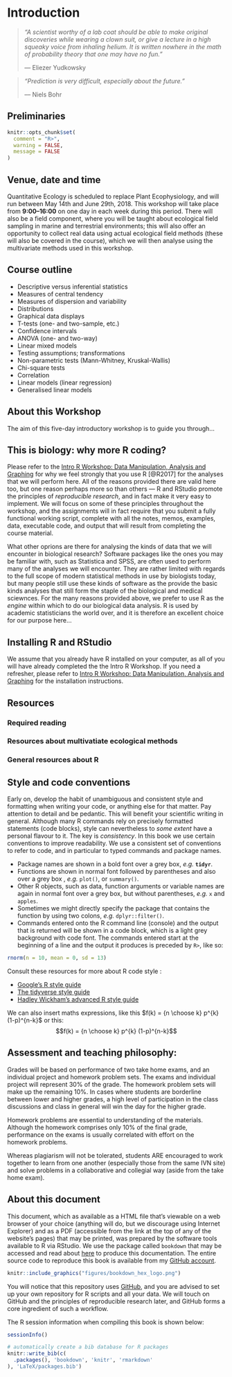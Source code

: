 
# Introduction

> *"A scientist worthy of a lab coat should be able to make original discoveries while wearing a clown suit, or give a lecture in a high squeaky voice from inhaling helium. It is written nowhere in the math of probability theory that one may have no fun."*
>
> --- Eliezer Yudkowsky

> *"Prediction is very difficult, especially about the future."*
>
> --– Niels Bohr

## Preliminaries

```r
knitr::opts_chunk$set(
  comment = "R>", 
  warning = FALSE, 
  message = FALSE
)
```

## Venue, date and time

Quantitative Ecology is scheduled to replace Plant Ecophysiology, and will run between May 14th and June 29th, 2018. This workshop will take place from **9:00--16:00** on one day in each week during this period. There will also be a field component, where you will be taught about ecological field sampling in marine and terrestrial environments; this will also offer an opportunity to collect real data using actual ecological field methods (these will also be covered in the course), which we will then analyse using the multivariate methods used in this workshop.

## Course outline

* Descriptive versus inferential statistics
* Measures of central tendency
* Measures of dispersion and variability
* Distributions
* Graphical data displays
* T-tests (one- and two-sample, etc.)
* Confidence intervals
* ANOVA (one- and two-way)
* Linear mixed models
* Testing assumptions; transformations
* Non-parametric tests (Mann-Whitney, Kruskal-Wallis)
* Chi-square tests
* Correlation
* Linear models (linear regression)
* Generalised linear models

## About this Workshop

The aim of this five-day introductory workshop is to guide you through...

## This is biology: why more R coding?

Please refer to the [Intro R Workshop: Data Manipulation, Analysis and Graphing](https://robwschlegel.github.io/Intro_R_Workshop/) for why we feel strongly that you use R [@R2017] for the analyses that we will perform here. All of the reasons provided there are valid here too, but one reason perhaps more so than others --- R and RStudio promote the principles of *reproducible research*, and in fact make it very easy to implement. We will focus on some of these principles throughout the workshop, and the assignments will in fact require that you submit a fully functional working script, complete with all the notes, memos, examples, data, executable code, and output that will result from completing the course material. 

What other oprions are there for analysing the kinds of data that we will encounter in biological research? Software packages like the ones you may be familiar with, such as Statistica and SPSS, are often used to perform many of the analyses we will encounter. They are rather limited with regards to the full scope of modern statistical methods in use by biologists today, but many people still use these kinds of software as the provide the basic kinds analyses that still form the staple of the biological and medical sciewnces. For the many reasons provided above, we prefer to use R as the *engine* within which to do our biological data analysis. R is used by academic statisticians the world over, and it is therefore an excellent choice for our purpose here...

## Installing R and RStudio

We assume that you already have R installed on your computer, as all of you will have already completed the the Intro R Workshop. If you need a refresher, please refer to [Intro R Workshop: Data Manipulation, Analysis and Graphing](https://robwschlegel.github.io/Intro_R_Workshop/) for the installation instructions.

## Resources

### Required reading

### Resources about multivatiate ecological methods

### General resources about R

## Style and code conventions

Early on, develop the habit of unambiguous and consistent style and formatting when writing your code, or anything else for that matter. Pay attention to detail and be pedantic. This will benefit your scientific writing in general. Although many R commands rely on precisely formatted statements (code blocks), style can nevertheless to *some extent* have a personal flavour to it. The key is *consistency*. In this book we use certain conventions to improve readability. We use a consistent set of conventions to refer to code, and in particular to typed commands and package names.

  * Package names are shown in a bold font over a grey box, *e.g.* __`tidyr`__.
  * Functions are shown in normal font followed by parentheses and also over a grey box , *e.g.* `plot()`, or `summary()`.
  * Other R objects, such as data, function arguments or variable names are again in normal font over a grey box, but without parentheses, *e.g.* `x` and `apples`.
  * Sometimes we might directly specify the package that contains the function by using two colons, *e.g.* `dplyr::filter()`.
  * Commands entered onto the R command line (console) and the output that is returned will be shown in a code block, which is a light grey background with code font. The commands entered start at the beginning of a line and the output it produces is preceded by `R>`, like so:

```r
rnorm(n = 10, mean = 0, sd = 13)
```

Consult these resources for more about R code style :

  * [Google's R style guide](https://google.github.io/styleguide/Rguide.xml)
  * [The tidyverse style guide](http://style.tidyverse.org)
  * [Hadley Wickham's advanced R style guide](http://adv-r.had.co.nz/Style.html)

We can also insert maths expressions, like this $f(k) = {n \choose k} p^{k} (1-p)^{n-k}$ or this: $$f(k) = {n \choose k} p^{k} (1-p)^{n-k}$$

## Assessment and teaching philosophy:

Grades will be based on performance of two take home exams, and an individual project and homework problem sets. The exams and individual project will represent 30% of the grade. The homework problem sets will make up the remaining 10%. In cases where students are borderline between lower and higher grades, a high level of participation in the class discussions and class in general will win the day for the higher grade.

Homework problems are essential to understanding of the materials. Although the homework comprises only 10% of the final grade, performance on the exams is usually correlated with effort on the homework problems.

Whereas plagiarism will not be tolerated, students ARE encouraged to work together to learn from one another (especially those from the same IVN site) and solve problems in a collaborative and collegial way (aside from the take home exam).

## About this document

This document, which as available as a HTML file that's viewable on a web browser of your choice (anything will do, but we discourage using Internet Explorer) and as a PDF (accessible from the link at the top of any of the website's pages) that may be printed, was prepared by the software tools available to R via RStudio. We use the package called `bookdown` that may be accessed and read about [here](https://bookdown.org/yihui/bookdown/) to produce this documentation. The entire source code to reproduce this book is available from my [GitHub account](https://github.com/ajsmit/).

```r
knitr::include_graphics("figures/bookdown_hex_logo.png")
```

You will notice that this repository uses [GitHub](https://github.com), and you are advised to set up your own repository for R scripts and all your data. We will touch on GitHub and the principles of reproducible research later, and GitHub forms a core ingredient of such a workflow.

The R session information when compiling this book is shown below:
```r
sessionInfo()
```

```r
# automatically create a bib database for R packages
knitr::write_bib(c(
  .packages(), 'bookdown', 'knitr', 'rmarkdown'
), 'LaTeX/packages.bib')
```
